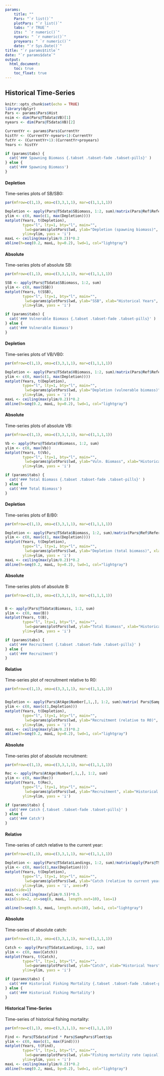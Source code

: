 ---
params: 
    title: ""
    Pars: "`r list()`"
    plotPars: "`r list()`"
    tabs: "`r TRUE`"
    its: " `r numeric()`"
    nyears: " `r numeric()`"
    proyears: " `r numeric()`"
    date: "`r Sys.Date()`"
title: "`r params$title`"
date: "`r params$date`"
output:
  html_document:
    toc: true
    toc_float: true
---

## Historical Time-Series
```{r, include=FALSE}
knitr::opts_chunk$set(echo = TRUE)
library(dplyr)
Pars <- params$Pars$Hist
nsim <- dim(Pars@TSdata$VB)[1]
nyears <- dim(Pars@TSdata$VB)[2]

CurrentYr <- params$Pars$CurrentYr
histYr <- (CurrentYr-nyears+1):CurrentYr
futYr <- (CurrentYr+1):(CurrentYr+proyears)
Years <- histYr

```



```{r spbio, echo=FALSE, results="asis"}
if (params$tabs) {
  cat('### Spawning Biomass {.tabset .tabset-fade .tabset-pills}' )
} else {
  cat('### Spawning Biomass')
}
```

#### Depletion 
Time-series plots of SB/SB0:

```{r, echo=FALSE}
par(mfrow=c(1,1), oma=c(3,3,1,1), mar=c(1,1,1,1))

Depletion <- apply(Pars@TSdata$SBiomass, 1:2, sum)/matrix(Pars@Ref$ReferencePoints$SSB0, nrow=nsim, ncol=nyears)
ylim <- c(0, max(c(1, max(Depletion))))
matplot(Years, t(Depletion),
        type="l", lty=1, bty="l", main="", 
         lwd=params$plotPars$lwd, ylab="Depletion (spawning biomass)", xlab="Historical Years", las=1, xpd=NA,
        ylim=ylim, yaxs = 'i')
maxL <- ceiling(max(ylim/0.2))*0.2
abline(h=seq(0.2, maxL, by=0.2), lwd=1, col="lightgray")
```


#### Absolute
Time-series plots of absolute SB:

```{r, echo=FALSE}
par(mfrow=c(1,1), oma=c(3,3,1,1), mar=c(1,1,1,1))

SSB <- apply(Pars@TSdata$SBiomass, 1:2, sum)
ylim <- c(0, max(SSB))
matplot(Years, t(SSB),
        type="l", lty=1, bty="l", main="", 
         lwd=params$plotPars$lwd, ylab="SSB", xlab="Historical Years", las=1, xpd=NA,
        ylim=ylim, yaxs = 'i')
```



```{r vbiomass, echo=FALSE, results="asis"}
if (params$tabs) {
  cat('### Vulnerable Biomass {.tabset .tabset-fade .tabset-pills}' )
} else {
  cat('### Vulnerable Biomass')
}
```

#### Depletion 
Time-series plots of VB/VB0:

```{r, echo=FALSE}
par(mfrow=c(1,1), oma=c(3,3,1,1), mar=c(1,1,1,1))

Depletion <- apply(Pars@TSdata$VBiomass, 1:2, sum)/matrix(Pars@Ref$ReferencePoints$VB0, nrow=nsim, ncol=nyears)
ylim <- c(0, max(c(1, max(Depletion))))
matplot(Years, t(Depletion),
        type="l", lty=1, bty="l", main="", 
         lwd=params$plotPars$lwd, ylab="Depletion (vulnerable biomass)", xlab="Historical Years", las=1, xpd=NA,
        ylim=ylim, yaxs = 'i')
maxL <- ceiling(max(ylim/0.2))*0.2
abline(h=seq(0.2, maxL, by=0.2), lwd=1, col="lightgray")
```


#### Absolute
Time-series plots of absolute VB:

```{r, echo=FALSE}
par(mfrow=c(1,1), oma=c(3,3,1,1), mar=c(1,1,1,1))

Vb <- apply(Pars@TSdata$VBiomass, 1:2, sum)
ylim <- c(0, max(Vb))
matplot(Years, t(Vb),
        type="l", lty=1, bty="l", main="", 
         lwd=params$plotPars$lwd, ylab="Vuln. Biomass", xlab="Historical Years", las=1, xpd=NA,
        ylim=ylim, yaxs = 'i')
```


```{r tbiomass, echo=FALSE, results="asis"}
if (params$tabs) {
  cat('### Total Biomass {.tabset .tabset-fade .tabset-pills}' )
} else {
  cat('### Total Biomass')
}
```

#### Depletion
Time-series plots of B/B0:

```{r, echo=FALSE}
par(mfrow=c(1,1), oma=c(3,3,1,1), mar=c(1,1,1,1))

Depletion <- apply(Pars@TSdata$Biomass, 1:2, sum)/matrix(Pars@Ref$ReferencePoints$B0, nrow=nsim, ncol=nyears)
ylim <- c(0, max(c(1, max(Depletion))))
matplot(Years, t(Depletion),
        type="l", lty=1, bty="l", main="", 
         lwd=params$plotPars$lwd, ylab="Depletion (total biomass)", xlab="Historical Years", las=1, xpd=NA,
        ylim=ylim, yaxs = 'i')
maxL <- ceiling(max(ylim/0.2))*0.2
abline(h=seq(0.2, maxL, by=0.2), lwd=1, col="lightgray")
```

#### Absolute
Time-series plots of absolute B:

```{r, echo=FALSE}
par(mfrow=c(1,1), oma=c(3,3,1,1), mar=c(1,1,1,1))


B <- apply(Pars@TSdata$Biomass, 1:2, sum)
ylim <- c(0, max(B))
matplot(Years, t(B),
        type="l", lty=1, bty="l", main="", 
         lwd=params$plotPars$lwd, ylab="Total Biomass", xlab="Historical Years", las=1, xpd=NA,
        ylim=ylim, yaxs = 'i')

```


```{r recruitment, echo=FALSE, results="asis"}
if (params$tabs) {
  cat('### Recruitment {.tabset .tabset-fade .tabset-pills}' )
} else {
  cat('### Recruitment')
}
```

#### Relative
Time-series plot of recruitment relative to R0:

```{r, echo=FALSE}
par(mfrow=c(1,1), oma=c(3,3,1,1), mar=c(1,1,1,1))


Depletion <- apply(Pars@AtAge$Number[,1,,], 1:2, sum)/matrix( Pars@SampPars$Stock$R0, nrow=nsim, ncol=nyears)
ylim <- c(0, max(c(1,Depletion)))
matplot(Years, t(Depletion),
        type="l", lty=1, bty="l", main="", 
         lwd=params$plotPars$lwd, ylab="Recruitment (relative to R0)", xlab="Historical Years", las=1, xpd=NA,
        ylim=ylim, yaxs = 'i')
maxL <- ceiling(max(ylim/0.2))*0.2
abline(h=seq(0.2, maxL, by=0.2), lwd=1, col="lightgray")
```

#### Absolute
Time-series plot of absolute recruitment:

```{r, echo=FALSE}
par(mfrow=c(1,1), oma=c(3,3,1,1), mar=c(1,1,1,1))

Rec <- apply(Pars@AtAge$Number[,1,,], 1:2, sum)
ylim <- c(0, max(Rec))
matplot(Years, t(Rec),
        type="l", lty=1, bty="l", main="", 
         lwd=params$plotPars$lwd, ylab="Recruitment", xlab="Historical Years", las=1, xpd=NA,
        ylim=ylim, yaxs = 'i')

```


```{r catch, echo=FALSE, results="asis"}
if (params$tabs) {
  cat('### Catch {.tabset .tabset-fade .tabset-pills}' )
} else {
  cat('### Catch')
}
```

#### Relative
Time-series of catch relative to the current year:

```{r, echo=FALSE}
par(mfrow=c(1,1), oma=c(3,3,1,1), mar=c(1,1,1,1))

Depletion <- apply(Pars@TSdata$Landings, 1:2, sum)/matrix(apply(Pars@TSdata$Landings[,nyears,], 1, sum), nrow=nsim, ncol=nyears)
ylim <- c(0, max(c(1,max(Depletion))))
matplot(Years, t(Depletion),
        type="l", lty=1, bty="l", main="", 
         lwd=params$plotPars$lwd, ylab="Catch (relative to current year)", xlab="Historical Years", las=1, xpd=NA,
        ylim=ylim, yaxs = 'i', axes=F)
axis(side=1)
maxL <- ceiling(max(ylim/0.5))*0.5
axis(side=2, at=seq(0, maxL, length.out=10), las=1)

abline(h=seq(0.5, maxL, length.out=10), lwd=1, col="lightgray")

```

#### Absolute 
Time-series of absolute catch:

```{r, echo=FALSE}
par(mfrow=c(1,1), oma=c(3,3,1,1), mar=c(1,1,1,1))

Catch <- apply(Pars@TSdata$Landings, 1:2, sum)
ylim <- c(0, max(Catch))
matplot(Years, t(Catch),
        type="l", lty=1, bty="l", main="", 
         lwd=params$plotPars$lwd, ylab="Catch", xlab="Historical Years", las=1, xpd=NA,
        ylim=ylim, yaxs = 'i')

```



```{r Fmort, echo=FALSE, results="asis"}
if (params$tabs) {
  cat('### Historical Fishing Mortality {.tabset .tabset-fade .tabset-pills}' )
} else {
  cat('### Historical Fishing Mortality')
}
```

#### Historical Time-Series
Time-series of historical fishing mortality:

```{r, echo=FALSE}
par(mfrow=c(1,1), oma=c(3,3,1,1), mar=c(1,1,1,1))

Find <- Pars@TSdata$Find * Pars@SampPars$Fleet$qs
ylim <- c(0, max(c(1, max(Find))))
matplot(Years, t(Find),
        type="l", lty=1, bty="l", main="", 
         lwd=params$plotPars$lwd, ylab="Fishing mortality rate (apical)", xlab="Historical Years", las=1, xpd=NA,
        ylim=ylim, yaxs = 'i')
maxL <- ceiling(max(ylim/0.2))*0.2
abline(h=seq(0.2, maxL, by=0.2), lwd=1, col="lightgray")
```

